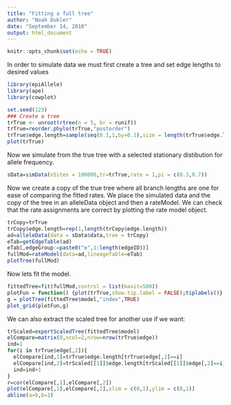 ```yaml
---
title: "Fitting a full tree"
author: "Noah Dukler"
date: "September 14, 2018"
output: html_document
---
```


```r
knitr::opts_chunk$set(echo = TRUE)
```


In order to simulate data we must first create a tree and set edge lengths to desired values
```r
library(epiAllele)
library(ape)
library(cowplot)

set.seed(123)
### Create a tree
trTrue <- unroot(rtree(n = 5, br = runif))
trTrue=reorder.phylo(trTrue,"postorder")
trTrue$edge.length=sample(seq(0.1,1,by=0.1),size = length(trTrue$edge.length),replace = TRUE)
plot(trTrue)
```

Now we simulate from the true tree with a selected stationary distibution for allele frequency. 

```r
sData=simData(nSites = 100000,tr=trTrue,rate = 1,pi = c(0.3,0.7))
```

Now we create a copy of the true tree where all branch lengths are one for ease of comparing the fitted rates. We place the simulated data and the copy of the tree in an alleleData object and then a rateModel. We can check that the rate assignments are correct by plotting the rate model object.

```r
trCopy=trTrue
trCopy$edge.length=rep(1,length(trCopy$edge.length))
ad=alleleData(data = sData$data,tree = trCopy)
eTab=getEdgeTable(ad)
eTab[,edgeGroup:=paste0("e",1:length(edgeID))]
fullMod=rateModel(data=ad,lineageTable=eTab)
plotTree(fullMod)
```
 
Now lets fit the model.

```r
fittedTree=fit(fullMod,control = list(maxit=500))
plotFun = function() {plot(trTrue,show.tip.label = FALSE);tiplabels()}
g = plotTree(fittedTree$model,"index",TRUE)
plot_grid(plotFun,g)
```
We can also extract the scaled tree for another use if we want:
```r
trScaled=exportScaledTree(fittedTree$model)
elCompare=matrix(0,ncol=2,nrow=nrow(trTrue$edge))
ind=1
for(i in trTrue$edge[,2]){
  elCompare[ind,1]=trTrue$edge.length[trTrue$edge[,2]==i]
  elCompare[ind,2]=trScaled[[1]]$edge.length[trScaled[[1]]$edge[,2]==i]
  ind=ind+1
}
r=cor(elCompare[,1],elCompare[,2])
plot(elCompare[,1],elCompare[,2],xlim = c(0,1),ylim = c(0,1))
abline(a=0,b=1)
```

